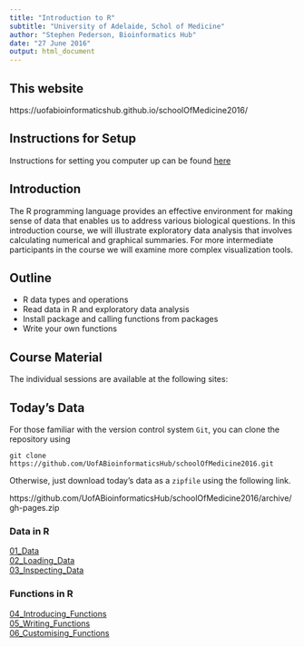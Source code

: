 ```yaml
---
title: "Introduction to R"
subtitle: "University of Adelaide, Schol of Medicine"
author: "Stephen Pederson, Bioinformatics Hub"
date: "27 June 2016"
output: html_document
---
```


## This website
https://uofabioinformaticshub.github.io/schoolOfMedicine2016/

## Instructions for Setup

Instructions for setting you computer up can be found [here](00_Setup.html)

## Introduction

The R programming language provides an effective environment for making sense of data that enables us to address various biological questions. 
In this introduction course, we will illustrate exploratory data analysis that involves calculating numerical and graphical summaries. 
For more intermediate participants in the course we will examine more complex visualization tools.

## Outline
- R data types and operations
- Read data in R and exploratory data analysis
- Install package and calling functions from packages
- Write your own functions

## Course Material
The individual sessions are available at the following sites:

## Today's Data

For those familiar with the version control system `Git`, you can clone the repository using

`git clone https://github.com/UofABioinformaticsHub/schoolOfMedicine2016.git`

Otherwise, just download today's data as a `zipfile` using the following link.

https://github.com/UofABioinformaticsHub/schoolOfMedicine2016/archive/gh-pages.zip

### Data in R
[01_Data](01_Data.html)  
[02_Loading_Data](02_Loading_Data.html)  
[03_Inspecting_Data](03_Inspecting_Data.html)  

### Functions in R
[04_Introducing_Functions](04_Introducing_Functions.html)  
[05_Writing_Functions](05_Writing_Functions.html)  
[06_Customising_Functions](06_Customising_Functions.html)  
